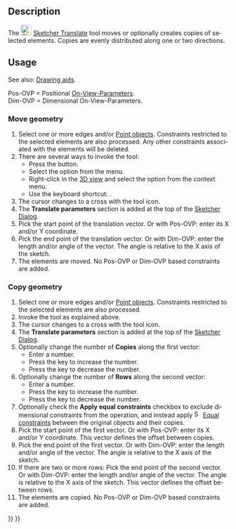 <languages/>

<div lang="en" dir="ltr" class="mw-content-ltr">
{{Docnav
|[[Sketcher_SelectVerticalAxis|Select vertical axis]]
|[[Sketcher_Rotate|Polar transform]]
|[[Sketcher_Workbench|Sketcher]]
|IconL=Sketcher_SelectVerticalAxis.svg
|IconR=Sketcher_Rotate.svg
|IconC=Workbench_Sketcher.svg
}}
</div>

<div lang="en" dir="ltr" class="mw-content-ltr">
{{GuiCommand
|Name=Sketcher Translate
|MenuLocation=Sketch → Sketcher tools → Array transform
|Workbenches=[[Sketcher_Workbench|Sketcher]]
|Shortcut={{KEY|W}}
|Version=1.0
|SeeAlso=
}}
</div>

<div lang="en" dir="ltr" class="mw-content-ltr">
==Description==
</div>

<div lang="en" dir="ltr" class="mw-content-ltr">
The [[Image:Sketcher_Translate.svg|24px]] [[Sketcher_Translate|Sketcher Translate]] tool moves or optionally creates copies of selected elements. Copies are evenly distributed along one or two directions.
</div>

<div lang="en" dir="ltr" class="mw-content-ltr">
==Usage==
</div>

<div lang="en" dir="ltr" class="mw-content-ltr">
See also: [[Sketcher_Workbench#Drawing_aids|Drawing aids]].
</div>

<div lang="en" dir="ltr" class="mw-content-ltr">
Pos-OVP = Positional [[Sketcher_Preferences#General|On-View-Parameters]].<br>
Dim-OVP = Dimensional On-View-Parameters.
</div>

<div lang="en" dir="ltr" class="mw-content-ltr">
===Move geometry===
</div>

<div lang="en" dir="ltr" class="mw-content-ltr">
# Select one or more edges and/or [[Sketcher_CreatePoint|Point objects]]. Constraints restricted to the selected elements are also processed. Any other constraints associated with the elements will be deleted.
# There are several ways to invoke the tool:
#* Press the {{Button|[[Image:Sketcher_Translate.svg|16px]] [[Sketcher_Translate|Array transform]]}} button.
#* Select the {{MenuCommand|Sketch → Sketcher tools → [[Image:Sketcher_Translate.svg|16px]] Array transform}} option from the menu.
#* Right-click in the [[3D_view|3D view]] and select the {{MenuCommand|[[Image:Sketcher_Translate.svg|16px]] Array transform}} option from the context menu.
#* Use the keyboard shortcut: {{KEY|W}}.
# The cursor changes to a cross with the tool icon.
# The '''Translate parameters''' section is added at the top of the [[Sketcher_Dialog|Sketcher Dialog]].
# Pick the start point of the translation vector. Or with Pos-OVP: enter its X and/or Y coordinate.
# Pick the end point of the translation vector. Or with Dim-OVP: enter the length and/or angle of the vector. The angle is relative to the X axis of the sketch.
# The elements are moved. No Pos-OVP or Dim-OVP based constraints are added.
</div>

<div lang="en" dir="ltr" class="mw-content-ltr">
===Copy geometry===
</div>

<div lang="en" dir="ltr" class="mw-content-ltr">
# Select one or more edges and/or [[Sketcher_CreatePoint|Point objects]]. Constraints restricted to the selected elements are also processed.
# Invoke the tool as explained above.
# The cursor changes to a cross with the tool icon.
# The '''Translate parameters''' section is added at the top of the [[Sketcher_Dialog|Sketcher Dialog]].
# Optionally change the number of '''Copies''' along the first vector:
#* Enter a number.
#* Press the {{KEY|U}} key to increase the number.
#* Press the {{KEY|J}} key to decrease the number.
# Optionally change the number of '''Rows''' along the second vector:
#* Enter a number.
#* Press the {{KEY|R}} key to increase the number.
#* Press the {{KEY|F}} key to decrease the number.
# Optionally check the '''Apply equal constraints''' checkbox to exclude dimensional constraints from the operation, and instead apply [[Image:Sketcher_ConstrainEqual.svg|16px]] [[Sketcher_ConstrainEqual|Equal constraints]] between the original objects and their copies.
# Pick the start point of the first vector. Or with Pos-OVP: enter its X and/or Y coordinate. This vector defines the offset between copies.
# Pick the end point of the first vector. Or with Dim-OVP: enter the length and/or angle of the vector. The angle is relative to the X axis of the sketch.
# If there are two or more rows: Pick the end point of the second vector. Or with Dim-OVP: enter the length and/or angle of the vector. The angle is relative to the X axis of the sketch. This vector defines the offset between rows.
# The elements are copied. No Pos-OVP or Dim-OVP based constraints are added.
</div>


<div lang="en" dir="ltr" class="mw-content-ltr">
{{Docnav
|[[Sketcher_SelectVerticalAxis|Select vertical axis]]
|[[Sketcher_Rotate|Polar transform]]
|[[Sketcher_Workbench|Sketcher]]
|IconL=Sketcher_SelectVerticalAxis.svg
|IconR=Sketcher_Rotate.svg
|IconC=Workbench_Sketcher.svg
}}
</div>

{{Sketcher_Tools_navi{{#translation:}}}}
{{Userdocnavi{{#translation:}}}}